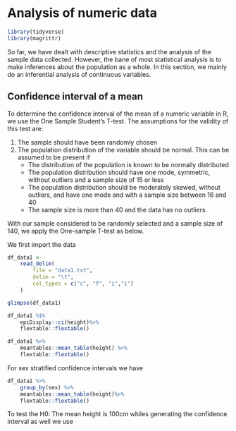 # Analysis of numeric data

```r
library(tidyverse)
library(magrittr)
```

So far, we have dealt with descriptive statistics and the analysis of the sample 
data collected. However, the bane of most statistical analysis is to make 
inferences about the population as a whole. In this section, we mainly do an 
inferential analysis of continuous variables.

## Confidence interval of a mean
To determine the confidence interval of the mean of a numeric variable in R, we 
use the One Sample Student's T-test. The assumptions for the validity of this 
test are:

1. The sample should have been randomly chosen
1. The population distribution of the variable should be normal. This can be 
assumed to be present if
    - The distribution of the population is known to be normally distributed
    - The population distribution should have one mode, symmetric, without 
    outliers and a sample size of 15 or less
    - The population distribution should be moderately skewed, without outliers, 
    and have one mode and with a sample size between 16 and 40
    - The sample size is more than 40 and the data has no outliers.

With our sample considered to be randomly selected and a sample size of 140, we 
apply the One-sample T-test as below. 

We first import the data 
```r
df_data1 <- 
    read_delim(
        file = "data1.txt", 
        delim = "\t",
        col_types = c("c", "f", "i","i")
    )

glimpse(df_data1)
```



```r
df_data1 %$% 
    epiDisplay::ci(height)%>% 
    flextable::flextable()
```

```r
df_data1 %>% 
    meantables::mean_table(height) %>% 
    flextable::flextable()
```

For sex stratified confidence intervals we have

```r
df_data1 %>% 
    group_by(sex) %>% 
    meantables::mean_table(height)%>% 
    flextable::flextable()
```


To test the H0: The mean height is 100cm whiles generating the confidence 
interval as well we use